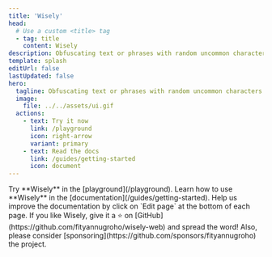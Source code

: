 ```yaml
---
title: 'Wisely'
head:
  # Use a custom <title> tag
  - tag: title
    content: Wisely
description: Obfuscating text or phrases with random uncommon characters.
template: splash
editUrl: false
lastUpdated: false
hero:
  tagline: Obfuscating text or phrases with random uncommon characters.
  image:
    file: ../../assets/ui.gif
  actions:
    - text: Try	it now
      link: /playground
      icon: right-arrow
      variant: primary
    - text: Read the docs
      link: /guides/getting-started
      icon: document
---
```



<CardGrid stagger>
	<Card title="Try it" icon="rocket">
    Try **Wisely** in the [playground](/playground).
	</Card>
  <Card title="Getting started" icon="open-book">
    Learn how to use **Wisely** in the [documentation](/guides/getting-started).
  </Card>
	<Card title="Improving the docs" icon="pencil">
    Help us improve the documentation by click on `Edit page` at the bottom of each page.
	</Card>
	<Card title="Support this project" icon="star">
    If you like Wisely, give it a ⭐ on [GitHub](https://github.com/fityannugroho/wisely-web) and spread the word!
    Also, please consider [sponsoring](https://github.com/sponsors/fityannugroho) the project.
	</Card>
</CardGrid>

